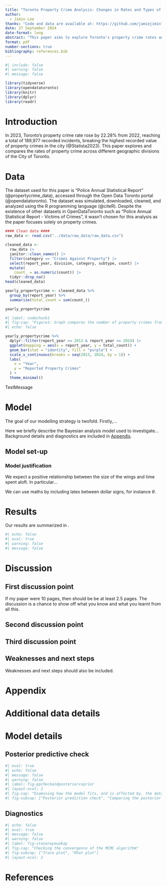 ```yaml
---
title: "Toronto Property Crime Analysis: Changes in Rates and Types of Property Crimes (2014-2023)" 
author: 
  - Jimin Lee
thanks: "Code and data are available at: https://github.com/jamiejiminlee/Toronto-Reported-Crimes.git"
date: 27 September 2024
date-format: long
abstract: "This paper aims to explore Toronto's property crime rates and types of property crimes from 2014 to 2023. The analysis reveals a spike in property crimes in 2023, with shifts towards crime types such as break-and-enter and auto thefts."
format: pdf
number-sections: true
bibliography: references.bib
---
```


```r
#| include: false
#| warning: false
#| message: false

library(tidyverse)
library(opendatatoronto)
library(knitr)
library(dplyr)
library(readr)
```


# Introduction

In 2023, Toronto's property crime rate rose by 22.28% from 2022, reaching a total of 189,977 recorded incidents, breaking the highest recorded value of property crimes in the city (@Statista2023). This paper explores and compares the rates of property crime across different
geographic divisions of the City of Toronto. 


# Data {#sec-data}

The dataset used for this paper is "Police Annual Statistical Report" (@propertycrime_data), accessed through the Open Data Toronto portal (@opendatatoronto). The dataset was simulated, downloaded, cleaned, and analyzed using the R programming language (@citeR). Despite the existence of other datasets in OpenDataToronto such as "Police Annual Statistical Report - Victims of Crimes", it wasn't chosen for this analysis as the paper focuses solely on property crimes. 
```r
#### Clean data ####
raw_data <- read.csv("../data/raw_data/raw_data.csv")

cleaned_data <-
  raw_data |>
  janitor::clean_names() |>
  filter(category == "Crimes Against Property") |>
  select(report_year, division, category, subtype, count) |>
  mutate(
    count_ = as.numeric(count)) |>
  tidyr::drop_na()
head(cleaned_data)
```


```r
yearly_propertycrime <- cleaned_data %>%
  group_by(report_year) %>%
  summarize(total_count = sum(count_))

yearly_propertycrime
``` 


```r
#| label: codechunk1
#| fig-cap: "Figure1: Graph compares the number of property crimes from 2013 to 2024, in 1-year increments. Figure displays a sudden spike in property crimes in 2023 - we will be analyzing the data from 2023 to compare different types of property crimes that occured"
#| echo: false

yearly_propertycrime %>%
  dplyr::filter(report_year >= 2013 & report_year <= 2024) |>
  ggplot(mapping = aes(x = report_year, y = total_count)) +
  geom_bar(stat = "identity", fill = "purple") +
  scale_x_continuous(breaks = seq(2013, 2024, by = 1)) +
  labs(
    x = "Year",
    y = "Reported Property Crimes"
  ) +
  theme_minimal()
```

TestMessage


# Model

The goal of our modelling strategy is twofold. Firstly,...

Here we briefly describe the Bayesian analysis model used to investigate... Background details and diagnostics are included in [Appendix ].

## Model set-up




### Model justification

We expect a positive relationship between the size of the wings and time spent aloft. In particular...

We can use maths by including latex between dollar signs, for instance $\theta$.


# Results

Our results are summarized in .

```r
#| echo: false
#| eval: true
#| warning: false
#| message: false

```






# Discussion

## First discussion point {#sec-first-point}

If my paper were 10 pages, then should be be at least 2.5 pages. The discussion is a chance to show off what you know and what you learnt from all this. 

## Second discussion point

## Third discussion point

## Weaknesses and next steps

Weaknesses and next steps should also be included.

\newpage

\appendix

# Appendix {-}


# Additional data details

# Model details {#sec-model-details}

## Posterior predictive check

```r
#| eval: true
#| echo: false
#| message: false
#| warning: false
#| label: fig-ppcheckandposteriorvsprior
#| layout-ncol: 2
#| fig-cap: "Examining how the model fits, and is affected by, the data"
#| fig-subcap: ["Posterior prediction check", "Comparing the posterior with the prior"]

```

## Diagnostics


```r
#| echo: false
#| eval: true
#| message: false
#| warning: false
#| label: fig-stanareyouokay
#| fig-cap: "Checking the convergence of the MCMC algorithm"
#| fig-subcap: ["Trace plot", "Rhat plot"]
#| layout-ncol: 2

```



\newpage


# References


